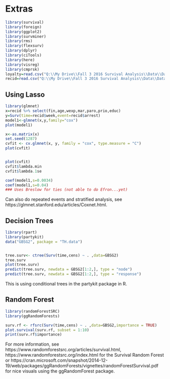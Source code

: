 # Extras



```r
library(survival)
library(foreign)
library(ggplot2)
library(survminer)
library(rms)
library(flexsurv)
library(dplyr)
library(ciTools)
library(here)
library(visreg)
library(cmprsk)
loyalty=read.csv("Q:\\My Drive\\Fall 3 2016 Survival Analysis\\Data\\Data_R\\loyalty.csv",header=T)
recid=read.csv("Q:\\My Drive\\Fall 3 2016 Survival Analysis\\Data\\Data_R\\recid.csv",header=T)


```


## Using Lasso

```r
library(glmnet)
x=recid %>% select(fin,age,wexp,mar,paro,prio,educ)
y=Surv(time=recid$week,event=recid$arrest)
model1<-glmnet(x,y,family="cox")
plot(model1)

x<-as.matrix(x)
set.seed(1287)
cvfit <- cv.glmnet(x, y, family = "cox", type.measure = "C")
plot(cvfit)


plot(cvfit)
cvfit$lambda.min
cvfit$lambda.1se

coef(model1,s=0.0034)
coef(model1,s=0.04)
### Uses Breslow for ties (not able to do Efron...yet)
```
Can also do repeated events and stratified analysis, see https://glmnet.stanford.edu/articles/Coxnet.html.


## Decision Trees
```r
library(rpart)
library(partykit)
data("GBSG2", package = "TH.data")


tree.surv<- ctree(Surv(time,cens) ~ . ,data=GBSG2)
tree.surv
plot(tree.surv)
predict(tree.surv, newdata = GBSG2[1:2,], type = "node")
predict(tree.surv, newdata = GBSG2[1:2,], type = "response")


```
This is using conditional trees in the partykit package in R.

## Random Forest

```r
library(randomForestSRC)
library(ggRandomForests)

surv.rf <- rfsrc(Surv(time,cens) ~ . ,data=GBSG2,importance = TRUE)
plot.survival(surv.rf, subset = 1:10)
print(surv.rf$importance)
```

For more information, see https://www.randomforestsrc.org/articles/survival.html,  https://www.randomforestsrc.org/index.html for the Survival Random Forest or https://cran.microsoft.com/snapshot/2014-12-19/web/packages/ggRandomForests/vignettes/randomForestSurvival.pdf for nice visuals using the ggRandomForest package.